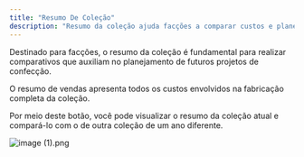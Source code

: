 ```yaml
---
title: "Resumo De Coleção"
description: "Resumo da coleção ajuda facções a comparar custos e planejar projetos futuros de confecção."
---
```


Destinado para facções, o resumo da coleção é fundamental para realizar comparativos que auxiliam no planejamento de futuros projetos de confecção.

O resumo de vendas apresenta todos os custos envolvidos na fabricação completa da coleção.

Por meio deste botão, você pode visualizar o resumo da coleção atual e compará-lo com o de outra coleção de um ano diferente.

![image (1).png](/images/image\(1\).png)
